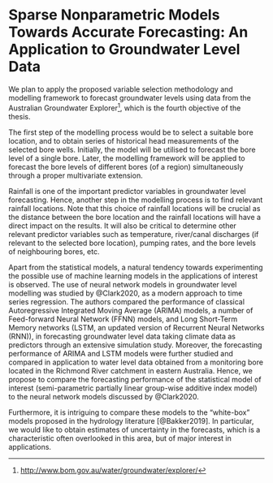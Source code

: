 # Sparse Nonparametric Models Towards Accurate Forecasting: An Application to Groundwater Level Data {#sec-GW}

We plan to apply the proposed variable selection methodology and modelling framework to forecast groundwater levels using data from the Australian Groundwater Explorer[^1], which is the fourth objective of the thesis.

[^1]: <http://www.bom.gov.au/water/groundwater/explorer/>

The first step of the modelling process would be to select a suitable bore location, and to obtain series of historical head measurements of the selected bore wells. Initially, the model will be utilised to forecast the bore level of a single bore. Later, the modelling framework will be applied to forecast the bore levels of different bores (of a region) simultaneously through a proper multivariate extension.

Rainfall is one of the important predictor variables in groundwater level forecasting. Hence, another step in the modelling process is to find relevant rainfall locations. Note that this choice of rainfall locations will be crucial as the distance between the bore location and the rainfall locations will have a direct impact on the results. It will also be critical to determine other relevant predictor variables such as temperature, river/canal discharges (if relevant to the selected bore location), pumping rates, and the bore levels of neighbouring bores, etc.

Apart from the statistical models, a natural tendency towards experimenting the possible use of machine learning models in the applications of interest is observed.  The use of neural network models in groundwater level modelling was studied by @Clark2020, as a modern approach to time series regression. The authors compared the performance of classical Autoregressive Integrated Moving Average (ARIMA) models, a number of Feed-forward Neural Network (FFNN) models, and Long Short-Term Memory networks (LSTM, an updated version of Recurrent Neural Networks (RNN)), in forecasting groundwater level data taking climate data as predictors through an extensive simulation study. Moreover, the forecasting performance of ARIMA and LSTM models were further studied and compared in application to water level data obtained from a monitoring bore located in the Richmond River catchment in eastern Australia. Hence, we propose to compare the forecasting performance of the statistical model of interest (semi-parametric partially linear group-wise additive index model) to the neural network models discussed by @Clark2020.

Furthermore, it is intriguing to compare these models to the "white-box" models proposed in the hydrology literature [@Bakker2019]. In particular, we would like to obtain estimates of uncertainty in the forecasts, which is a characteristic often overlooked in this area, but of major interest in applications.
